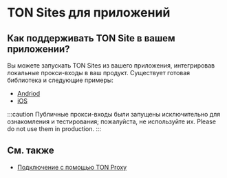 
# TON Sites для приложений

## Как поддерживать TON Site в вашем приложении?

Вы можете запускать TON Sites из вашего приложения, интегрировав локальные прокси-входы в ваш продукт.
Существует готовая библиотека и следующие примеры:

* [Andriod](https://github.com/andreypfau/tonutils-proxy-android-example)
* [iOS](https://github.com/ton-blockchain/ton-proxy-swift)

:::caution
Публичные прокси-входы были запущены исключительно для ознакомления и тестирования; пожалуйста, не используйте их. Please do not use them in production.
:::

## См. также

* [Подключение с помощью TON Proxy](/v3/guidelines/web3/ton-proxy-sites/connect-with-ton-proxy)

<Feedback />
